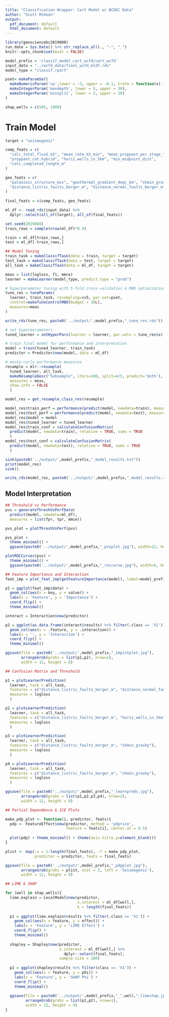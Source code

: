 ```yaml
---
title: "Classification Wrapper: Cart Model w/ BCOGC Data"
author: "Scott McKean"
output:
  pdf_document: default
  html_document: default
---
```


```r
library(geosciencebc2019008)
run_date = Sys.Date() %>% str_replace_all(., "-", "_")
knitr::opts_chunk$set(eval = FALSE)

model_prefix = 'classif_model_cart_wcfd/cart_wcfd'
input_data = "../wcfd_data/final_wcfd_mldf.rds"
model_type = "classif.rpart"

pset= makeParamSet(
  makeNumericParam('cp',lower = -3, upper = -0.1, trafo = function(x) 10^x),
  makeIntegerParam('maxdepth', lower = 5, upper = 30),
  makeIntegerParam('minsplit', lower = 2, upper = 50)
)

shap_wells = c(595, 1000)

```

# Train Model

```r
target = "seismogenic"

comp_feats = c(
  "calc_total_fluid_m3", "mean_rate_m3_min", "mean_proppant_per_stage_t",
  "proppant_cat.hybrid", "horiz_wells_in_5km", "min_midpoint_dist",
  "calc_completed_length_m"
)

geo_feats = c(
  "paleozoic_structure_mss", "geothermal_gradient_degc_km", "shmin_grasby",
  "distance_listric_faults_berger_m", "distance_normal_faults_berger_m"
)
 
final_feats = c(comp_feats, geo_feats)

ml_df <- read_rds(input_data) %>%
  dplyr::select(all_of(target), all_of(final_feats))

set.seed(2019008)
train_rows = sample(nrow(ml_df)*0.9)

train = ml_df[train_rows,]
test = ml_df[-train_rows,]

## Model Tuning
train_task = makeClassifTask(data = train, target = target)
test_task = makeClassifTask(data = test, target = target)
all_task = makeClassifTask(data = ml_df, target = target)

meas = list(logloss, f1, mmce)
learner = makeLearner(model_type, predict.type = "prob")

# hyperparameter tuning with 5-fold cross-validation & MBO optimization
tune_res = tuneParams(
  learner, train_task, resampling=cv5, par.set=pset, 
  control=makeTuneControlMBO(budget = 30L),
  measures=meas
)

write_rds(tune_res, paste0('../output/',model_prefix,"_tune_res.rds"))

# set hyperparameters
tuned_learner = setHyperPars(learner = learner, par.vals = tune_res$x)

# train final model for performance and interpretation
model = train(tuned_learner, train_task)
predictor = Predictor$new(model, data = ml_df)

# monte-carlo performance measures
resample = mlr::resample(
  tuned_learner, all_task, 
  makeResampleDesc("Subsample", iters=100, split=4/5, predict='both'),  
  measures = meas,
  show.info = FALSE
  )

model_res = get_resample_class_res(resample)

model_res$train_perf = performance(predict(model, newdata=train), measures = meas)
model_res$test_perf = performance(predict(model, newdata=test), measures = meas)
model_res$model = model
model_res$tuned_learner = tuned_learner
model_res$train_conf = calculateConfusionMatrix(
  predict(model, newdata=train), relative = TRUE, sums = TRUE
  )
model_res$test_conf = calculateConfusionMatrix(
  predict(model, newdata=test), relative = TRUE, sums = TRUE
  )

sink(paste0('../output/',model_prefix,"_model_results.txt"))
print(model_res)
sink()

write_rds(model_res, paste0('../output/',model_prefix,"_model_results.rds"))
```

## Model Interpretation

```r
## Threshold vs Performance
pvs = generateThreshVsPerfData(
  predict(model, newdata=ml_df), 
  measures = list(fpr, tpr, mmce))

pvs_plot = plotThreshVsPerf(pvs)

pvs_plot +
  theme_minimal() +
  ggsave(paste0('../output/',model_prefix,"_pvsplot.jpg"), width=12, height=8)

plotROCCurves(pvs) +
  theme_minimal() +
  ggsave(paste0('../output/',model_prefix,"_roccurve.jpg"), width=6, height=6)

## Feature Importance and Interaction
feat_imp = plot_feat_imp(getFeatureImportance(model), label=model_prefix)

p1 = ggplot(feat_imp$data) +
  geom_col(aes(x = key, y = value)) +
  labs(x = 'Feature', y = 'Importance') +
  coord_flip() +
  theme_minimal()

interact = Interaction$new(predictor)

p2 = ggplot(as.data.frame(interact$results) %>% filter(.class == 'X1')) +
  geom_col(aes(x = .feature, y = .interaction)) +
  labs(x = '', y = 'Interaction') +
  coord_flip() +
  theme_minimal()

ggsave(file = paste0('../output/',model_prefix,"_impintplot.jpg"), 
       arrangeGrob(grobs = list(p1,p2), nrow=1),
       width = 12, height = 8)

## Confusion Matrix and Threshold

p1 = plotLearnerPrediction(
  learner, task = all_task, 
  features = c("distance_listric_faults_berger_m", "distance_normal_faults_berger_m"),
  measures = logloss
  )

p2 = plotLearnerPrediction(
  learner, task = all_task, 
  features = c("distance_listric_faults_berger_m", "horiz_wells_in_5km"),
  measures = logloss
  )

p3 = plotLearnerPrediction(
  learner, task = all_task, 
  features = c("distance_listric_faults_berger_m", "shmin_grasby"),
  measures = logloss
  )

p4 = plotLearnerPrediction(
  learner, task = all_task, 
  features = c("distance_listric_faults_berger_m", "shmin_grasby"),
  measures = logloss
  )

ggsave(file = paste0('../output/',model_prefix,"_learnpreds.jpg"), 
       arrangeGrob(grobs = list(p1,p2,p3,p4), nrow=2),
       width = 12, height = 8)

## Partial Dependence & ICE Plots

make_pdp_plot <- function(i, predictor, feats){
  pdp <- FeatureEffect$new(predictor, method = 'pdp+ice', 
                           feature = feats[i], center.at = 0.5)
  
  plot(pdp) + theme_minimal() + theme(axis.title.y=element_blank())
}

plist <- map(.x = 1:length(final_feats), .f = make_pdp_plot,
             predictor = predictor, feats = final_feats)

ggsave(file = paste0('../output/',model_prefix,"_pdpplot.jpg"), 
       arrangeGrob(grobs = plist, ncol = 3, left = 'Seismogenic'),
       width = 12, height = 8)

## LIME & SHAP

for (well in shap_wells){
  lime.explain = LocalModel$new(predictor, 
                                x.interest = ml_df[well,],
                                k = length(final_feats))
  
  p1 = ggplot(lime.explain$results %>% filter(.class == 'X1')) +
    geom_col(aes(x = feature, y = effect)) +
    labs(x = 'Feature', y = 'LIME Effect') +
    coord_flip() +
    theme_minimal()
  
  shapley = Shapley$new(predictor,
                        x.interest = ml_df[well,] %>% 
                          dplyr::select(final_feats),
                        sample.size = 100)
  
  p2 = ggplot(shapley$results %>% filter(class == 'X1')) +
    geom_col(aes(x = feature, y = phi)) +
    labs(x = 'Feature', y = 'SHAP Phi') +
    coord_flip() +
    theme_minimal()
  
  ggsave(file = paste0('../output/',model_prefix,"_",well,"_limeshap.jpg"),
         arrangeGrob(grobs = list(p1,p2), nrow=1),
         width = 12, height = 4)
}
```